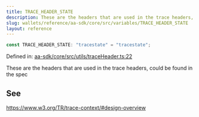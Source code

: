 ```yaml
---
title: TRACE_HEADER_STATE
description: These are the headers that are used in the trace headers, could be found in the spec
slug: wallets/reference/aa-sdk/core/src/variables/TRACE_HEADER_STATE
layout: reference
---
```


```ts
const TRACE_HEADER_STATE: "tracestate" = "tracestate";
```

Defined in: [aa-sdk/core/src/utils/traceHeader.ts:22](https://github.com/alchemyplatform/aa-sdk/blob/923a52171f7246172caf350853843e6680197da9/aa-sdk/core/src/utils/traceHeader.ts#L22)

These are the headers that are used in the trace headers, could be found in the spec

## See

https://www.w3.org/TR/trace-context/#design-overview
